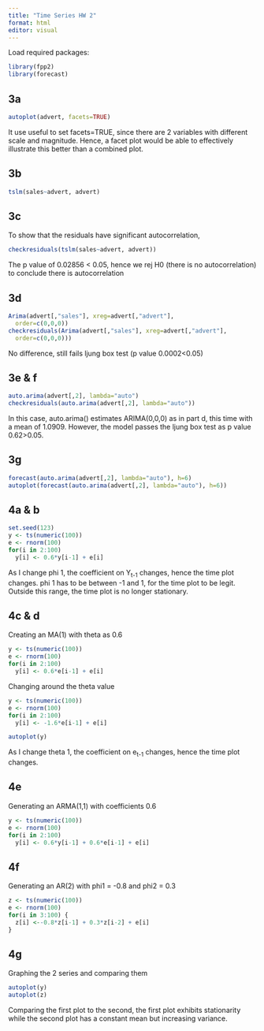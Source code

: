 ```yaml
---
title: "Time Series HW 2"
format: html
editor: visual
---
```


Load required packages:

```r
library(fpp2)
library(forecast)
```

## 3a
```r
autoplot(advert, facets=TRUE)

```
It use useful to set facets=TRUE, since there are 2 variables with different scale and magnitude. Hence, a facet plot would be able to effectively illustrate this better than a combined plot.

## 3b
```r
tslm(sales~advert, advert)

```
## 3c
To show that the residuals have significant autocorrelation,
```r
checkresiduals(tslm(sales~advert, advert))
```
The p value of 0.02856 < 0.05, hence we rej H0 (there is no autocorrelation) to conclude there is autocorrelation

## 3d
```r
Arima(advert[,"sales"], xreg=advert[,"advert"],
  order=c(0,0,0))
checkresiduals(Arima(advert[,"sales"], xreg=advert[,"advert"],
  order=c(0,0,0)))
```
No difference, still fails ljung box test (p value 0.0002<0.05)

## 3e & f
```r
auto.arima(advert[,2], lambda="auto")
checkresiduals(auto.arima(advert[,2], lambda="auto"))
```
In this case, auto.arima() estimates ARIMA(0,0,0) as in part d, this time with a mean of 1.0909. However, the model passes the ljung box test as p value 0.62>0.05.

## 3g
```r
forecast(auto.arima(advert[,2], lambda="auto"), h=6)
autoplot(forecast(auto.arima(advert[,2], lambda="auto"), h=6))
```

## 4a & b

```r
set.seed(123)
y <- ts(numeric(100))
e <- rnorm(100)
for(i in 2:100)
  y[i] <- 0.6*y[i-1] + e[i]
```

As I change phi 1, the coefficient on Y~t-1~ changes, hence the time plot changes. phi 1 has to be between -1 and 1, for the time plot to be legit. Outside this range, the time plot is no longer stationary.

## 4c & d

Creating an MA(1) with theta as 0.6

```r
y <- ts(numeric(100))
e <- rnorm(100)
for(i in 2:100)
  y[i] <- 0.6*e[i-1] + e[i]
```

Changing around the theta value

```r
y <- ts(numeric(100))
e <- rnorm(100)
for(i in 2:100)
  y[i] <- -1.6*e[i-1] + e[i]

autoplot(y)
```

As I change theta 1, the coefficient on e~t-1~ changes, hence the time plot changes.

## 4e

Generating an ARMA(1,1) with coefficients 0.6

```r
y <- ts(numeric(100))
e <- rnorm(100)
for(i in 2:100)
  y[i] <- 0.6*y[i-1] + 0.6*e[i-1] + e[i]
```

## 4f

Generating an AR(2) with phi1 = -0.8 and phi2 = 0.3

```r
z <- ts(numeric(100))
e <- rnorm(100)
for(i in 3:100) {
  z[i] <--0.8*z[i-1] + 0.3*z[i-2] + e[i]
}
```

## 4g

Graphing the 2 series and comparing them

```r
autoplot(y)
autoplot(z)
```

Comparing the first plot to the second, the first plot exhibits stationarity while the second plot has a constant mean but increasing variance.
